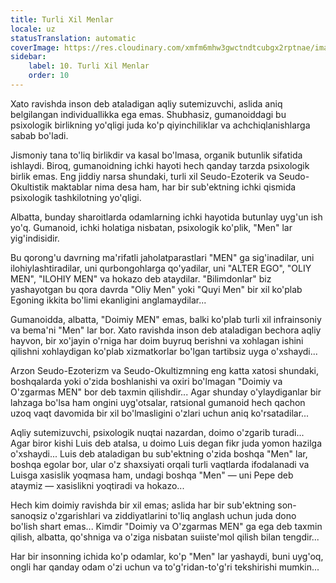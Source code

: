 ```yaml
---
title: Turli Xil Menlar
locale: uz
statusTranslation: automatic
coverImage: https://res.cloudinary.com/xmfm6mhw3gwctndtcubgx2rptnae/image/upload/v1740468922/small_cover_tratado_de_psicologia_revolucionaria_a4c0dca4e0.webp
sidebar:
    label: 10. Turli Xil Menlar
    order: 10
---
```

Xato ravishda inson deb ataladigan aqliy sutemizuvchi, aslida aniq belgilangan individuallikka ega emas. Shubhasiz, gumanoiddagi bu psixologik birlikning yo'qligi juda ko'p qiyinchiliklar va achchiqlanishlarga sabab bo'ladi.

Jismoniy tana to'liq birlikdir va kasal bo'lmasa, organik butunlik sifatida ishlaydi. Biroq, gumanoidning ichki hayoti hech qanday tarzda psixologik birlik emas. Eng jiddiy narsa shundaki, turli xil Seudo-Ezoterik va Seudo-Okultistik maktablar nima desa ham, har bir sub'ektning ichki qismida psixologik tashkilotning yo'qligi.

Albatta, bunday sharoitlarda odamlarning ichki hayotida butunlay uyg'un ish yo'q. Gumanoid, ichki holatiga nisbatan, psixologik ko'plik, "Men" lar yig'indisidir.

Bu qorong'u davrning ma'rifatli jaholatparastlari "MEN" ga sig'inadilar, uni ilohiylashtiradilar, uni qurbongohlarga qo'yadilar, uni "ALTER EGO", "OLIY MEN", "ILOHIY MEN" va hokazo deb ataydilar. "Bilimdonlar" biz yashayotgan bu qora davrda "Oliy Men" yoki "Quyi Men" bir xil ko'plab Egoning ikkita bo'limi ekanligini anglamaydilar...

Gumanoidda, albatta, "Doimiy MEN" emas, balki ko'plab turli xil infrainsoniy va bema'ni "Men" lar bor. Xato ravishda inson deb ataladigan bechora aqliy hayvon, bir xo'jayin o'rniga har doim buyruq berishni va xohlagan ishini qilishni xohlaydigan ko'plab xizmatkorlar bo'lgan tartibsiz uyga o'xshaydi...

Arzon Seudo-Ezoterizm va Seudo-Okultizmning eng katta xatosi shundaki, boshqalarda yoki o'zida boshlanishi va oxiri bo'lmagan "Doimiy va O'zgarmas MEN" bor deb taxmin qilishdir... Agar shunday o'ylaydiganlar bir lahzaga bo'lsa ham ongini uyg'otsalar, ratsional gumanoid hech qachon uzoq vaqt davomida bir xil bo'lmasligini o'zlari uchun aniq ko'rsatadilar...

Aqliy sutemizuvchi, psixologik nuqtai nazardan, doimo o'zgarib turadi... Agar biror kishi Luis deb atalsa, u doimo Luis degan fikr juda yomon hazilga o'xshaydi... Luis deb ataladigan bu sub'ektning o'zida boshqa "Men" lar, boshqa egolar bor, ular o'z shaxsiyati orqali turli vaqtlarda ifodalanadi va Luisga xasislik yoqmasa ham, undagi boshqa "Men" — uni Pepe deb ataymiz — xasislikni yoqtiradi va hokazo...

Hech kim doimiy ravishda bir xil emas; aslida har bir sub'ektning son-sanoqsiz o'zgarishlari va ziddiyatlarini to'liq anglash uchun juda dono bo'lish shart emas... Kimdir "Doimiy va O'zgarmas MEN" ga ega deb taxmin qilish, albatta, qo'shniga va o'ziga nisbatan suiiste'mol qilish bilan tengdir...

Har bir insonning ichida ko'p odamlar, ko'p "Men" lar yashaydi, buni uyg'oq, ongli har qanday odam o'zi uchun va to'g'ridan-to'g'ri tekshirishi mumkin...

